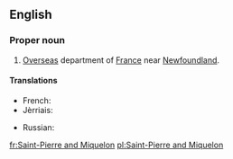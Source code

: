 ==English==
{{wikipedia}}

===Proper noun===
{{en-proper noun}}

# [[overseas|Overseas]] department of [[France]] near [[Newfoundland]].

====Translations====
{{trans-top|department of France}}
* French: {{t+|fr|Saint-Pierre-et-Miquelon}}
* Jèrriais: {{tø|roa-jer|Saint-Pièrre et Miquelon}}
{{trans-mid}}
* Russian: {{t-|ru|Сен-Пьер и Микелон|m|sc=Cyrl|tr=Sen-P'jer i Mikelón|alt=Сен-Пьер и Микело́н}}
{{trans-bottom}}

[[fr:Saint-Pierre and Miquelon]]
[[pl:Saint-Pierre and Miquelon]]